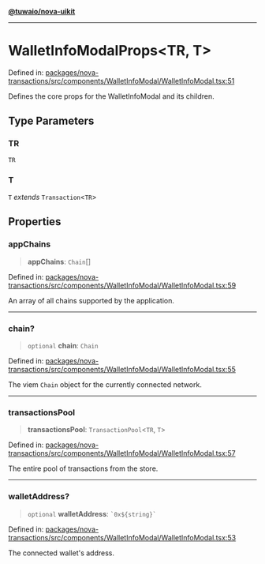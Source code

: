 [**@tuwaio/nova-uikit**](../../../README.md)

***

# WalletInfoModalProps\<TR, T\>

Defined in: [packages/nova-transactions/src/components/WalletInfoModal/WalletInfoModal.tsx:51](https://github.com/TuwaIO/nova-uikit/blob/dedb6275cfa76e55837201d18b3160c7a32b8a7e/packages/nova-transactions/src/components/WalletInfoModal/WalletInfoModal.tsx#L51)

Defines the core props for the WalletInfoModal and its children.

## Type Parameters

### TR

`TR`

### T

`T` *extends* `Transaction`\<`TR`\>

## Properties

### appChains

> **appChains**: `Chain`[]

Defined in: [packages/nova-transactions/src/components/WalletInfoModal/WalletInfoModal.tsx:59](https://github.com/TuwaIO/nova-uikit/blob/dedb6275cfa76e55837201d18b3160c7a32b8a7e/packages/nova-transactions/src/components/WalletInfoModal/WalletInfoModal.tsx#L59)

An array of all chains supported by the application.

***

### chain?

> `optional` **chain**: `Chain`

Defined in: [packages/nova-transactions/src/components/WalletInfoModal/WalletInfoModal.tsx:55](https://github.com/TuwaIO/nova-uikit/blob/dedb6275cfa76e55837201d18b3160c7a32b8a7e/packages/nova-transactions/src/components/WalletInfoModal/WalletInfoModal.tsx#L55)

The viem `Chain` object for the currently connected network.

***

### transactionsPool

> **transactionsPool**: `TransactionPool`\<`TR`, `T`\>

Defined in: [packages/nova-transactions/src/components/WalletInfoModal/WalletInfoModal.tsx:57](https://github.com/TuwaIO/nova-uikit/blob/dedb6275cfa76e55837201d18b3160c7a32b8a7e/packages/nova-transactions/src/components/WalletInfoModal/WalletInfoModal.tsx#L57)

The entire pool of transactions from the store.

***

### walletAddress?

> `optional` **walletAddress**: `` `0x${string}` ``

Defined in: [packages/nova-transactions/src/components/WalletInfoModal/WalletInfoModal.tsx:53](https://github.com/TuwaIO/nova-uikit/blob/dedb6275cfa76e55837201d18b3160c7a32b8a7e/packages/nova-transactions/src/components/WalletInfoModal/WalletInfoModal.tsx#L53)

The connected wallet's address.

